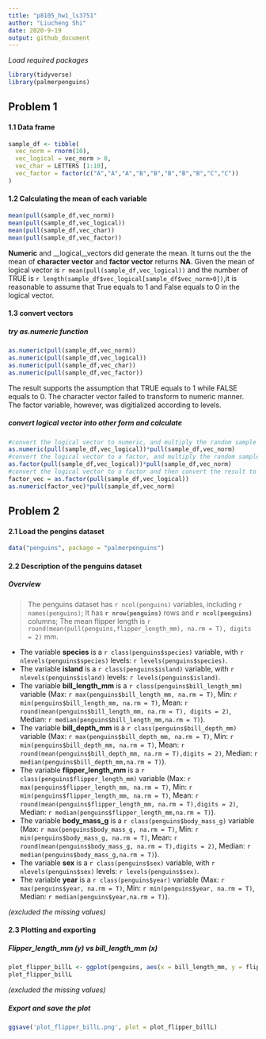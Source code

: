 ```yaml
---
title: "p8105_hw1_ls3751"
author: "Liucheng Shi"
date: 2020-9-19
output: github_document
---
```


_Load required packages_
```r
library(tidyverse)
library(palmerpenguins)
```


## Problem 1

#### 1.1 Data frame

```r
sample_df <- tibble(
  vec_norm = rnorm(10), 
  vec_logical = vec_norm > 0,
  vec_char = LETTERS [1:10],
  vec_factor = factor(c("A","A","A","B","B","B","B","B","C","C"))
)
```

#### 1.2 Calculating the mean of each variable

```r
mean(pull(sample_df,vec_norm))
mean(pull(sample_df,vec_logical))
mean(pull(sample_df,vec_char))
mean(pull(sample_df,vec_factor))
```

__Numeric__ and __logical__vectors did generate the mean. It turns out the the mean of __character vector__ and __factor vector__ returns __NA__. Given the mean of logical vector is `r mean(pull(sample_df,vec_logical))` and the number of TRUE is `r length(sample_df$vec_logical[sample_df$vec_norm>0])`,it is reasonable to assume that True equals to 1 and False equals to 0 in the logical vector.

#### 1.3 convert vectors

##### try as.numeric function
```r
as.numeric(pull(sample_df,vec_norm))
as.numeric(pull(sample_df,vec_logical))
as.numeric(pull(sample_df,vec_char))
as.numeric(pull(sample_df,vec_factor))
```

The result supports the assumption that TRUE equals to 1 while FALSE equals to 0. The character vector failed to transform to numeric manner. The factor variable, however, was digitialized according to levels.

##### convert logical vector into other form and calculate

```r
#convert the logical vector to numeric, and multiply the random sample by the result
as.numeric(pull(sample_df,vec_logical))*pull(sample_df,vec_norm)
#convert the logical vector to a factor, and multiply the random sample by the result
as.factor(pull(sample_df,vec_logical))*pull(sample_df,vec_norm)
#convert the logical vector to a factor and then convert the result to numeric, and multiply the random sample by the result
factor_vec = as.factor(pull(sample_df,vec_logical))
as.numeric(factor_vec)*pull(sample_df,vec_norm)
```

## Problem 2

#### 2.1 Load the pengins dataset

```r
data("penguins", package = "palmerpenguins")
```

#### 2.2 Description of the penguins dataset

##### Overview

> The penguins dataset has `r ncol(penguins)` variables, including `r names(penguins)`; It has __`r nrow(penguins)`__ rows and __`r ncol(penguins)`__ columns; The mean flipper length is `r round(mean(pull(penguins,flipper_length_mm), na.rm = T), digits = 2)` mm.

 
*   The variable __species__ is a `r class(penguins$species)` variable, with `r nlevels(penguins$species)` levels: `r levels(penguins$species)`.
*   The variable __island__ is a `r class(penguins$island)` variable, with `r nlevels(penguins$island)` levels: `r levels(penguins$island)`.
*   The variable __bill_length_mm__ is a `r class(penguins$bill_length_mm)` variable (Max: `r max(penguins$bill_length_mm, na.rm = T)`, Min: `r min(penguins$bill_length_mm, na.rm = T)`, Mean: `r round(mean(penguins$bill_length_mm, na.rm = T), digits = 2)`, Median: `r median(penguins$bill_length_mm,na.rm = T)`).
*   The variable __bill_depth_mm__ is a `r class(penguins$bill_depth_mm)` variable (Max: `r max(penguins$bill_depth_mm, na.rm = T)`, Min: `r min(penguins$bill_depth_mm, na.rm = T)`, Mean: `r round(mean(penguins$bill_depth_mm, na.rm = T),digits = 2)`, Median: `r median(penguins$bill_depth_mm,na.rm = T)`).
*   The variable __flipper_length_mm__ is a `r class(penguins$flipper_length_mm)` variable (Max: `r max(penguins$flipper_length_mm, na.rm = T)`, Min: `r min(penguins$flipper_length_mm, na.rm = T)`, Mean: `r round(mean(penguins$flipper_length_mm, na.rm = T),digits = 2)`, Median: `r median(penguins$flipper_length_mm,na.rm = T)`).
*   The variable __body_mass_g__ is a `r class(penguins$body_mass_g)` variable (Max: `r max(penguins$body_mass_g, na.rm = T)`, Min: `r min(penguins$body_mass_g, na.rm = T)`, Mean: `r round(mean(penguins$body_mass_g, na.rm = T),digits = 2)`, Median: `r median(penguins$body_mass_g,na.rm = T)`).
*   The variable __sex__ is a `r class(penguins$sex)` variable, with `r nlevels(penguins$sex)` levels: `r levels(penguins$sex)`.
*   The variable __year__ is a `r class(penguins$year)` variable (Max: `r max(penguins$year, na.rm = T)`, Min: `r min(penguins$year, na.rm = T)`,  Median: `r median(penguins$year,na.rm = T)`).

*(excluded the missing values)*

#### 2.3 Plotting and exporting

##### Flipper_length_mm (y) vs bill_length_mm (x)

```r
plot_flipper_billL <- ggplot(penguins, aes(x = bill_length_mm, y = flipper_length_mm, color = species)) + geom_point()
plot_flipper_billL
```
*(excluded the missing values)*


##### Export and save the plot

```r
ggsave('plot_flipper_billL.png', plot = plot_flipper_billL)
```

